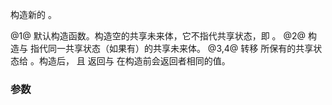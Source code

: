 {{cpp/thread/shared_future/title|shared_future}}
{{cpp/thread/shared_future/navbar}}
{{dcl begin}}
{{dcl|num=1|since=c++11|
shared_future() noexcept;
}}
{{dcl rev multi|num=2|since1=c++11|dcl1=
shared_future( const shared_future&amp; other );
|since2=c++17|dcl2=
shared_future( const shared_future&amp; other ) noexcept;
}}
{{dcl|num=3|since=c++11|
shared_future( std::future&lt;T&gt;&amp;&amp; other ) noexcept;
}}
{{dcl|num=4|since=c++11|
shared_future( shared_future&amp;&amp; other ) noexcept;
}}
{{dcl end}}

构造新的 {{tt|shared_future}}。

@1@ 默认构造函数。构造空的共享未来体，它不指代共享状态，即 {{c|1=valid() == false}}。
@2@ 构造与 {{c|other}} 指代同一共享状态（如果有）的共享未来体。
@3,4@ 转移 {{c|other}} 所保有的共享状态给 {{c|*this}}。构造后，{{c|1=other.valid() == false}} 且 {{c|this-&gt;valid()}} 返回与 {{c|other.valid()}} 在构造前会返回者相同的值。

===参数===
{{par begin}}
{{par|other|用以初始化的另一未来体对象}}
{{par end}}

{{langlinks|de|en|es|fr|it|ja|pt|ru}}